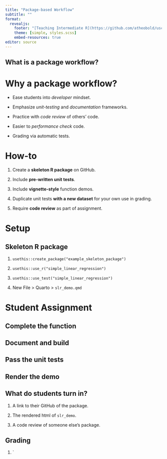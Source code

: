 ```yaml
---
title: "Package-based Workflow"
subtitle: ""
format: 
  revealjs:
    footer: "[Teaching Intermediate R](https://github.com/atheobold/uscots-intermediate-r)"
    theme: [simple, styles.scss]
    embed-resources: true
editor: source
---
```


## What is a package workflow?

# Why a package workflow?

* Ease students into *developer* mindset.

* Emphasize *unit-testing* and *documentation* frameworks.

* Practice with *code review* of others' code.

* Easier to *performance check* code.

* Grading via automatic tests.

# How-to

1. Create a **skeleton R package** on GitHub.

2. Include **pre-written unit tests**.

3. Include **vignette-style** function demos.

4. Duplicate unit tests **with a new dataset** for your own use in grading.

5. Require **code review** as part of assignment.

# Setup

## Skeleton R package

1. `usethis::create_package("example_skeleton_package")`

2. `usethis::use_r("simple_linear_regression")`

3. `usethis::use_test("simple_linear_regression")`

4. New File > Quarto > `slr_demo.qmd`

# Student Assignment

## Complete the function

## Document and build

## Pass the unit tests

## Render the demo

## What do students turn in?

1. A link to their GitHub of the package.

2. The rendered html of `slr_demo`.

3. A code review of someone else's package.

## Grading

1. `

